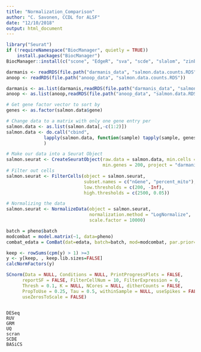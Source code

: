 ```yaml
---
title: "Normalization_Comparison"
author: "C. Savonen, CCDL for ALSF"
date: "12/10/2018"
output: html_document
---
```

```r
library("Seurat")
if (!requireNamespace("BiocManager", quietly = TRUE))
    install.packages("BiocManager")
BiocManager::install(c("scone", "EdgeR", "sva", "scde", "slalom", "zinbwave", "Rsubread", "scran", "limma", "DESeq2", "SCNorm", "RUVNormalize"), version = "3.8")
```

```r
darmanis <- readRDS(file.path("darmanis_data", "salmon.data.counts.RDS"))
anoop <- readRDS(file.path("anoop_data", "salmon.data.counts.RDS"))
```

```r
darmanis <- as.list(darmanis,readRDS(file.path("darmanis_data", "salmon.data.RDS")))
anoop <- as.list(anoop,readRDS(file.path("anoop_data", "salmon.data.RDS")))
```

```r
# Get gene factor vector to sort by
genes <- as.factor(salmon.data$gene)

# Change data to a matrix with only one gene entry per 
salmon.data <- as.list(salmon.data[,-c(1:2)])
salmon.data <- do.call("cbind", 
              lapply(salmon.data, function(sample) tapply(sample, genes, sum))
              )

# Make our data into a Seurat Object
salmon.seurat <- CreateSeuratObject(raw.data = salmon.data, min.cells = 3,
                                    min.genes = 200, project = "darmanis_gbm")
# Filter out cells
salmon.seurat <- FilterCells(object = salmon.seurat, 
                             subset.names = c("nGene", "percent_mito"), 
                             low.thresholds = c(200, -Inf), 
                             high.thresholds = c(2500, 0.05))

# Normalizing the data
salmon.seurat <- NormalizeData(object = salmon.seurat, 
                               normalization.method = "LogNormalize", 
                               scale.factor = 10000)
```

```r
batch = pheno$batch
modcombat = model.matrix(~1, data=pheno)
combat_edata = ComBat(dat=edata, batch=batch, mod=modcombat, par.prior=TRUE, prior.plots=TRUE)
```

```r
keep <- rowSums(cpm(y) > 1) >=3
y <- y[keep, , keep.lib.sizes=FALSE]
calcNormFactors(y)
```

```r
SCnorm(Data = NULL, Conditions = NULL, PrintProgressPlots = FALSE,
      reportSF = FALSE, FilterCellNum = 10, FilterExpression = 0,
      Thresh = 0.1, K = NULL, NCores = NULL, ditherCounts = FALSE,
      PropToUse = 0.25, Tau = 0.5, withinSample = NULL, useSpikes = FALSE,
      useZerosToScale = FALSE)
```

```r


```
```Normalization
DESeq
RUV
GRM
UQ
scran
SCDE 
BASiCS
```

```Normalization

```